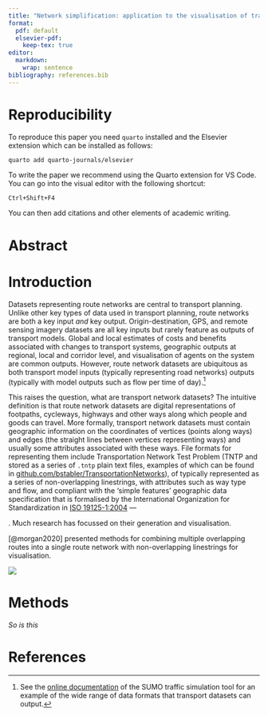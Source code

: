 ```yaml
---
title: "Network simplification: application to the visualisation of transport networks"
format:
  pdf: default
  elsevier-pdf:
    keep-tex: true
editor: 
  markdown: 
    wrap: sentence
bibliography: references.bib
---
```


# Reproducibility

To reproduce this paper you need `quarto` installed and the Elsevier extension which can be installed as follows:

``` bash
quarto add quarto-journals/elsevier
```

To write the paper we recommend using the Quarto extension for VS Code.
You can go into the visual editor with the following shortcut:

```         
Ctrl+Shift+F4
```

You can then add citations and other elements of academic writing.

# Abstract

# Introduction

Datasets representing route networks are central to transport planning.
Unlike other key types of data used in transport planning, route networks are both a key input *and* key output.
Origin-destination, GPS, and remote sensing imagery datasets are all key inputs but rarely feature as outputs of transport models.
Global and local estimates of costs and benefits associated with changes to transport systems, geographic outputs at regional, local and corridor level, and visualisation of agents on the system are common outputs.
However, route network datasets are ubiquitous as both transport model inputs (typically representing road networks) outputs (typically with model outputs such as flow per time of day).[^1]

[^1]: See the [online documentation](https://sumo.dlr.de/docs/Simulation/Output/index.html) of the SUMO traffic simulation tool for an example of the wide range of data formats that transport datasets can output.

This raises the question, what are transport network datasets?
The intuitive definition is that route network datasets are digital representations of footpaths, cycleways, highways and other ways along which people and goods can travel.
More formally, transport network datasets must contain geographic information on the coordinates of vertices (points along ways) and edges (the straight lines between vertices representing ways) and usually some attributes associated with these ways.
File formats for representing them include Transportation Network Test Problem (TNTP and stored as a series of `.tntp` plain text files, examples of which can be found in [github.com/bstabler/TransportationNetworks](https://github.com/bstabler/TransportationNetworks)), of typically represented as a series of non-overlapping linestrings, with attributes such as way type and flow, and compliant with the 'simple features' geographic data specification that is formalised by the International Organization for Standardization in [ISO 19125-1:2004](https://www.iso.org/standard/40114.html) ---

. Much research has focussed on their generation and visualisation.

[@morgan2020] presented methods for combining multiple overlapping routes into a single route network with non-overlapping linestrings for visualisation.

![](images/paste-1.png)

# Methods

\emph{This text is emphasised.}

*So is this*

# References